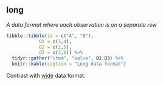 ## long

<dfn>A data format where each observation is on a separate row</dfn>

```r
tibble::tibble(id = c("A", "B"),
            Q1 = c(1,4),
            Q2 = c(2,5),
            Q3 = c(3,6)) %>%
  tidyr::gather("item", "value", Q1:Q3) %>%
  knitr::kable(caption = "Long data format")
```

Contrast with [wide](w.html#wide) data format.